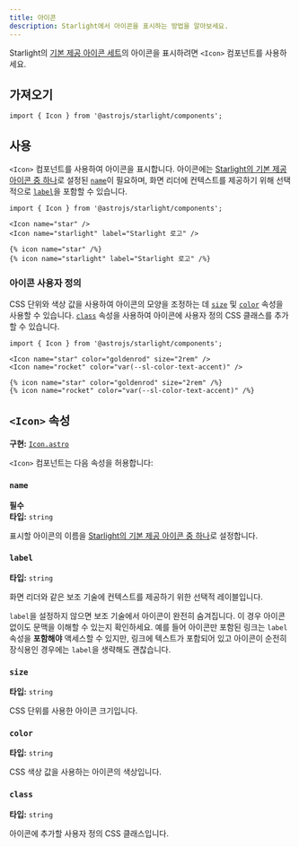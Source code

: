```yaml
---
title: 아이콘
description: Starlight에서 아이콘을 표시하는 방법을 알아보세요.
---
```



Starlight의 [기본 제공 아이콘 세트](/ko/reference/icons/#모든-아이콘)의 아이콘을 표시하려면 `<Icon>` 컴포넌트를 사용하세요.


<Preview>

<Icon
	slot="preview"
	name="open-book"
	color="var(--sl-color-text-accent)"
	size="4rem"
/>

</Preview>

## 가져오기

```tsx
import { Icon } from '@astrojs/starlight/components';
```

## 사용

`<Icon>` 컴포넌트를 사용하여 아이콘을 표시합니다.
아이콘에는 [Starlight의 기본 제공 아이콘 중 하나](/ko/reference/icons/#모든-아이콘)로 설정된 [`name`](#name)이 필요하며, 화면 리더에 컨텍스트를 제공하기 위해 선택적으로 [`label`](#label)을 포함할 수 있습니다.

<Preview>

```mdx
import { Icon } from '@astrojs/starlight/components';

<Icon name="star" />
<Icon name="starlight" label="Starlight 로고" />
```

<Fragment slot="markdoc">

```markdoc
{% icon name="star" /%}
{% icon name="starlight" label="Starlight 로고" /%}
```

</Fragment>

<Fragment slot="preview">
	<Icon name="star" />
	<Icon name="starlight" label="Starlight 로고" />
</Fragment>

</Preview>

### 아이콘 사용자 정의

CSS 단위와 색상 값을 사용하여 아이콘의 모양을 조정하는 데 [`size`](#size) 및 [`color`](#color) 속성을 사용할 수 있습니다.
[`class`](#class) 속성을 사용하여 아이콘에 사용자 정의 CSS 클래스를 추가할 수 있습니다.

<Preview>

```mdx
import { Icon } from '@astrojs/starlight/components';

<Icon name="star" color="goldenrod" size="2rem" />
<Icon name="rocket" color="var(--sl-color-text-accent)" />
```

<Fragment slot="markdoc">

```markdoc
{% icon name="star" color="goldenrod" size="2rem" /%}
{% icon name="rocket" color="var(--sl-color-text-accent)" /%}
```

</Fragment>

<Fragment slot="preview">
	<Icon name="star" color="goldenrod" size="2rem" />
	<Icon name="rocket" color="var(--sl-color-text-accent)" />
</Fragment>

</Preview>

## `<Icon>` 속성

**구현:** [`Icon.astro`](https://github.com/withastro/starlight/blob/main/packages/starlight/user-components/Icon.astro)

`<Icon>` 컴포넌트는 다음 속성을 허용합니다:

### `name`

**필수**  
**타입:** `string`

표시할 아이콘의 이름을 [Starlight의 기본 제공 아이콘 중 하나](/ko/reference/icons/#모든-아이콘)로 설정합니다.

### `label`

**타입:** `string`

화면 리더와 같은 보조 기술에 컨텍스트를 제공하기 위한 선택적 레이블입니다.

`label`을 설정하지 않으면 보조 기술에서 아이콘이 완전히 숨겨집니다.
이 경우 아이콘 없이도 문맥을 이해할 수 있는지 확인하세요.
예를 들어 아이콘만 포함된 링크는 `label` 속성을 **포함해야** 액세스할 수 있지만, 링크에 텍스트가 포함되어 있고 아이콘이 순전히 장식용인 경우에는 `label`을 생략해도 괜찮습니다.

### `size`

**타입:** `string`

CSS 단위를 사용한 아이콘 크기입니다.

### `color`

**타입:** `string`

CSS 색상 값을 사용하는 아이콘의 색상입니다.

### `class`

**타입:** `string`

아이콘에 추가할 사용자 정의 CSS 클래스입니다.
